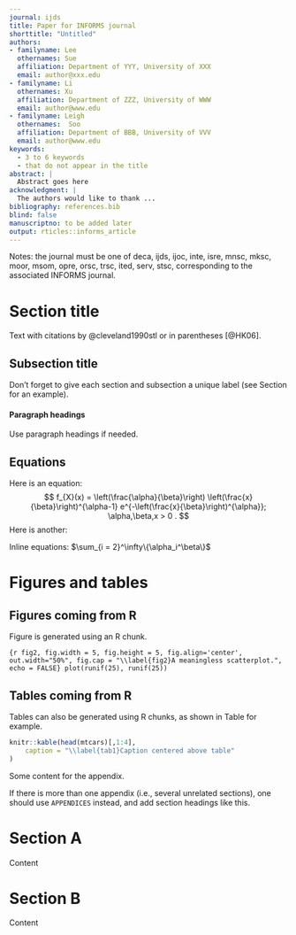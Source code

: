 ```yaml
---
journal: ijds
title: Paper for INFORMS journal
shorttitle: "Untitled"
authors:
- familyname: Lee
  othernames: Sue
  affiliation: Department of YYY, University of XXX
  email: author@xxx.edu
- familyname: Li
  othernames: Xu
  affiliation: Department of ZZZ, University of WWW
  email: author@www.edu
- familyname: Leigh
  othernames:  Soo
  affiliation: Department of BBB, University of VVV
  email: author@www.edu
keywords:
  - 3 to 6 keywords
  - that do not appear in the title
abstract: |
  Abstract goes here
acknowledgment: |
  The authors would like to thank ...
bibliography: references.bib
blind: false
manuscriptno: to be added later
output: rticles::informs_article
---
```


Notes: the journal must be one of deca, ijds, ijoc, inte, isre, mnsc, mksc, moor, msom, opre, orsc, trsc, ited, serv, stsc, corresponding to the associated INFORMS journal.

# Section title {#sec:1}

Text with citations by @cleveland1990stl or in parentheses [@HK06].

## Subsection title {#sec:2}

Don't forget to give each section
and subsection a unique label (see Section \ref{sec:1} for an example).

#### Paragraph headings

Use paragraph headings if needed.

## Equations

Here is an equation:
$$ 
  f_{X}(x) = \left(\frac{\alpha}{\beta}\right)
  \left(\frac{x}{\beta}\right)^{\alpha-1}
  e^{-\left(\frac{x}{\beta}\right)^{\alpha}}; 
  \alpha,\beta,x > 0 .
$$
Here is another:
\begin{align}
  a^2+b^2=c^2.
\end{align}

Inline equations: $\sum_{i = 2}^\infty\{\alpha_i^\beta\}$

# Figures and tables

## Figures coming from R

Figure \ref{fig2} is generated using an R chunk.

```{r fig2, fig.width = 5, fig.height = 5, fig.align='center', out.width="50%", fig.cap = "\\label{fig2}A meaningless scatterplot.", echo = FALSE}
plot(runif(25), runif(25))
```

## Tables coming from R

Tables can also be generated using R chunks, as shown in Table \ref{tab1} for example.

```r
knitr::kable(head(mtcars)[,1:4], 
    caption = "\\label{tab1}Caption centered above table"
)
```

\clearpage

::: {.APPENDIX latex="{General appendix}"}

Some content for the appendix.

:::

::: {.APPENDICES latex=true}

If there is more than one appendix (i.e., several unrelated sections), one should use `APPENDICES` instead, and add section headings like this.

# Section A

Content

# Section B

Content

:::


